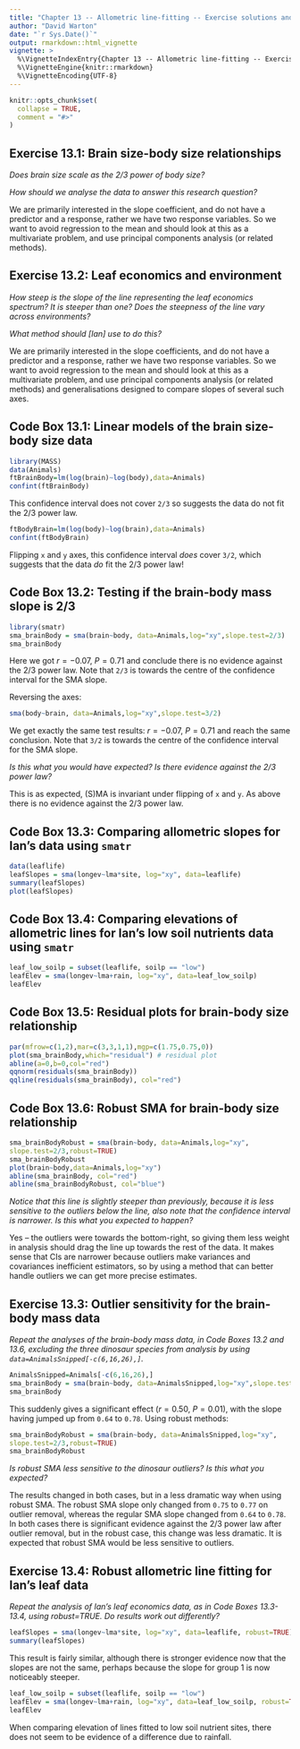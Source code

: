 ```yaml
---
title: "Chapter 13 -- Allometric line-fitting -- Exercise solutions and Code Boxes"
author: "David Warton"
date: "`r Sys.Date()`"
output: rmarkdown::html_vignette
vignette: >
  %\VignetteIndexEntry{Chapter 13 -- Allometric line-fitting -- Exercise solutions and Code Boxes}
  %\VignetteEngine{knitr::rmarkdown}
  %\VignetteEncoding{UTF-8}
---
```


```r
knitr::opts_chunk$set(
  collapse = TRUE,
  comment = "#>"
)
```

## Exercise 13.1: Brain size-body size relationships

*Does brain size scale as the 2/3 power of body size?*

*How should we analyse the data to answer this research question?*

We are primarily interested in the slope coefficient, and do not have a predictor and a response, rather we have two response variables. So we want to avoid regression to the mean and should look at this as a multivariate problem, and use principal components analysis (or related methods).

## Exercise 13.2: Leaf economics and environment

*How steep is the slope of the line representing the leaf economics spectrum? It is steeper than one? Does the steepness of the line vary across environments?*

*What method should [Ian] use to do this?*

We are primarily interested in the slope coefficients, and do not have a predictor and a response, rather we have two response variables. So we want to avoid regression to the mean and should look at this as a multivariate problem, and use principal components analysis (or related methods) and generalisations designed to compare slopes of several such axes.


## Code Box 13.1: Linear models of the brain size-body size data
```r
library(MASS)
data(Animals)
ftBrainBody=lm(log(brain)~log(body),data=Animals)
confint(ftBrainBody)
```
This confidence interval does not cover `2/3` so suggests the data do not fit the 2/3 power law.


```r
ftBodyBrain=lm(log(body)~log(brain),data=Animals)
confint(ftBodyBrain)
```
Flipping `x` and `y` axes, this confidence interval *does* cover `3/2`, which suggests that the data *do* fit the 2/3 power law!

## Code Box 13.2: Testing if the brain-body mass slope is 2/3
```r
library(smatr)
sma_brainBody = sma(brain~body, data=Animals,log="xy",slope.test=2/3)
sma_brainBody
```

Here we got $r=-0.07$, $P=0.71$ and conclude there is no evidence against the 2/3 power law.  Note that `2/3` is towards the centre of the confidence interval for the SMA slope.

Reversing the axes:
```r
sma(body~brain, data=Animals,log="xy",slope.test=3/2)
```

We get exactly the same test results: $r=-0.07$, $P=0.71$ and reach the same conclusion. Note that `3/2` is towards the centre of the confidence interval for the SMA slope.

*Is this what you would have expected? Is there evidence against the 2/3 power law?*

This is as expected, (S)MA is invariant under flipping of `x` and `y`. As above there is no evidence against the 2/3 power law.


## Code Box 13.3: Comparing allometric slopes for Ian’s data using `smatr`
```r
data(leaflife)
leafSlopes = sma(longev~lma*site, log="xy", data=leaflife)
summary(leafSlopes)
plot(leafSlopes)
```


## Code Box 13.4: Comparing elevations of allometric lines for Ian’s low soil nutrients data using `smatr`

```r
leaf_low_soilp = subset(leaflife, soilp == "low")
leafElev = sma(longev~lma+rain, log="xy", data=leaf_low_soilp)
leafElev
```

## Code Box 13.5: Residual plots for brain-body size relationship
```r
par(mfrow=c(1,2),mar=c(3,3,1,1),mgp=c(1.75,0.75,0))
plot(sma_brainBody,which="residual") # residual plot
abline(a=0,b=0,col="red")
qqnorm(residuals(sma_brainBody))
qqline(residuals(sma_brainBody), col="red")
```

## Code Box 13.6: Robust SMA for brain-body size relationship
```r
sma_brainBodyRobust = sma(brain~body, data=Animals,log="xy",
slope.test=2/3,robust=TRUE)
sma_brainBodyRobust
plot(brain~body,data=Animals,log="xy")
abline(sma_brainBody, col="red")
abline(sma_brainBodyRobust, col="blue")
```

*Notice that this line is slightly steeper than previously, because it is less sensitive to the outliers below the line, also note that the confidence interval is narrower. Is this what you expected to happen?*

Yes -- the outliers were towards the bottom-right, so giving them less weight in analysis should drag the line up towards the rest of the data. It makes sense that CIs are narrower because outliers make variances and covariances inefficient estimators, so by using a method that can better handle outliers we can get more precise estimates.


## Exercise 13.3: Outlier sensitivity for the brain-body mass data
*Repeat the analyses of the brain-body mass data, in Code Boxes 13.2 and 13.6, excluding the three dinosaur species from analysis by using `data=AnimalsSnipped[-c(6,16,26),]`.*
```r
AnimalsSnipped=Animals[-c(6,16,26),]
sma_brainBody = sma(brain~body, data=AnimalsSnipped,log="xy",slope.test=2/3)
sma_brainBody
```

This suddenly gives a significant effect ($r=0.50$, $P=0.01$), with the slope having jumped up from `0.64` to `0.78`. Using robust methods:

```r
sma_brainBodyRobust = sma(brain~body, data=AnimalsSnipped,log="xy",
slope.test=2/3,robust=TRUE)
sma_brainBodyRobust
```
*Is robust SMA less sensitive to the dinosaur outliers? Is this what you expected?*

The results changed in both cases, but in a less dramatic way when using robust SMA. The robust SMA slope only changed from `0.75` to `0.77` on outlier removal, whereas the regular SMA slope changed from `0.64` to `0.78`. In both cases there is significant evidence against the 2/3 power law after outlier removal, but in the robust case, this change was less dramatic. It is expected that robust SMA would be less sensitive to outliers.


## Exercise 13.4: Robust allometric line fitting for Ian’s leaf data

*Repeat the analysis of Ian’s leaf economics data, as in Code Boxes 13.3-13.4, using robust=TRUE. Do results work out differently?*

```r
leafSlopes = sma(longev~lma*site, log="xy", data=leaflife, robust=TRUE)
summary(leafSlopes)
```

This result is fairly similar, although there is stronger evidence now that the slopes are not the same, perhaps because the slope for group 1 is now noticeably steeper.

```r
leaf_low_soilp = subset(leaflife, soilp == "low")
leafElev = sma(longev~lma+rain, log="xy", data=leaf_low_soilp, robust=TRUE)
leafElev
```

When comparing elevation of lines fitted to low soil nutrient sites, there does not seem to be evidence of a difference due to rainfall.



